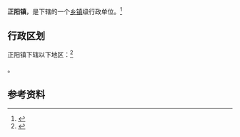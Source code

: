 {{中国乡级行政区|61/09/26/109/000}}

'''正阳镇'''，是{{PRC admin/fullname|61/09/26/109/000|3}}下辖的一个[[乡镇|乡镇]]级行政单位。<ref>{{PRC admin/ref sgc|{{PRC admin/parent|61/09/26/109/000}}}}</ref>

== 行政区划 ==

正阳镇下辖以下地区：<ref>{{PRC admin/ref sgc|61/09/26/109/000}}</ref>

{{PRC admin/children|61/09/26/109/000}}。

== 参考资料 ==

{{reflist}}

{{行政区划小作品}}
{{PRC admin/navcat|61/09/26/109/000}}